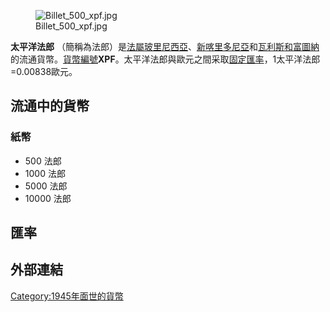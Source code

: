 {{Infobox Currency
| currency_name_in_local = franc pacifique <small>{{fr icon}}</small>
| image_1 =
| image_title_1 =
| iso_code = XPF
| using_countries = ''{{PYF}} ({{FRA}})<br />{{NCL}} ({{FRA}})<br />{{flag|WLF|local}} ({{FRA}})''
| inflation_rate = 1.1% (French Polynesia 2007 est.), 1.4% (New Caledonia 2000 est.)
| inflation_source_date = ''[https://www.cia.gov/library/publications/the-world-factbook/fields/2092.html The World Factbook]''
| pegged_with = 1 XPF = 0.00838 EUR
| subunit_ratio_1 = 1/100
| subunit_name_1 = [[生丁|生丁]]
| symbol = ₣
| used_coins = 1, 2, 5, 10, 20, 50, 100 Francs
| used_banknotes = 500, 1000, 5000, 10 000 Francs
| issuing_authority = {{le|Institut d'émission d'outre-mer|Institut d'émission d'outre-mer|海外發行局}} (IEOM)
| issuing_authority_website = www.ieom.fr
}}
[[File:Billet_500_xpf.jpg|thumb]]

'''太平洋法郎''' （簡稱為法郎）是[[法屬玻里尼西亞|法屬玻里尼西亞]]、[[新喀里多尼亞|新喀里多尼亞]]和[[瓦利斯和富圖納|瓦利斯和富圖納]]的流通貨幣。[[ISO_4217|貨幣編號]]'''XPF'''。太平洋法郎與歐元之間采取[[固定匯率|固定匯率]]，1太平洋法郎=0.00838歐元。

==流通中的貨幣==
===紙幣===
*500 法郎
*1000 法郎
*5000 法郎
*10000 法郎
== 匯率 ==
{{Exchange Rate|XPF}}
== 外部連結 ==
{{Standard numismatics external links
| world_coin_gallery_1_url  = Caledonia
| world_coin_gallery_1_name = New Caledonia
| world_coin_gallery_2_url  = Polynesia
| world_coin_gallery_2_name = French Polynesia
| banknote_world_1_url      = french_pacific_territories
| banknote_world_1_name     = French Pacific Territories
| banknote_world_2_url      = New_Caledonia
| banknote_world_2_name     = New Caledonia
| banknote_world_3_url      = Tahiti
| banknote_world_3_name     = French Polynesia
| dollarization_1_url       = nc
| dollarization_1_name      = New Caledonia
| dollarization_2_url       = pf
| dollarization_2_name      = French Polynesia
| gfd_1_url                 = New_Caledonia
| gfd_1_name                = New Caledonia
| gfd_2_url                 = French_Polynesia
| gfd_2_name                = French Polynesia
| gfd_data_1_url            = 
| gfd_data_1_name           = 
| show_gfd_excel            = Y
}}

{{Currencies of Oceania}}
{{Franc}}

[[Category:1945年面世的貨幣|Category:1945年面世的貨幣]]
